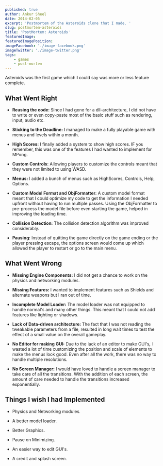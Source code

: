 ```yaml
---
published: true
author: Ankur Sheel
date: 2014-02-05
excerpt: 'Postmortem of the Asteroids clone that I made. '
slug: postmortem-asteroids
title: 'PostMortem: Asteroids'
featuredImage:
featuredImagePosition:
imageFacebook: './image-facebook.png'
imageTwitter: './image-twitter.png'
tags:
    - games
    - post-mortem
---
```


Asteroids was the first game which I could say was more or less feature complete.

## What Went Right

-   **Reusing the code:** Since I had gone for a dll-architecture, I did not have to write or even copy-paste most of
    the basic stuff such as rendering, input, audio etc.

-   **Sticking to the Deadline:** I managed to make a fully playable game with menus and levels within a month.

-   **High Scores:** I finally added a system to show high scores. IF you remember, this was one of the features I had
    wanted to implement for MPong.

-   **Custom Controls:** Allowing players to customize the controls meant that they were not limited to using WASD.

-   **Menus:** I added a bunch of menus such as HighScores, Controls, Help, Options.

-   **Custom Model Format and ObjFormatter:** A custom model format meant that I could optimize my code to get the
    information I needed upfront without having to run multiple passes. Using the ObjFormatter to pre-process the model
    file before even starting the game, helped in improving the loading time.

-   **Collision Detection:** The collision detection algorithm was improved considerably.

-   **Pausing:** Instead of quitting the game directly on the game ending or the player pressing escape, the options
    screen would come up which allowed the player to restart or go to the main menu.

## What Went Wrong

-   **Missing Engine Components:** I did not get a chance to work on the physics and networking modules.

-   **Missing Features:** I wanted to implement features such as Shields and alternate weapons but I ran out of time.

-   **Incomplete Model Loader:** The model loader was not equipped to handle normal's and many other things. This meant
    that I could not add features like lighting or shadows.

-   **Lack of Data-driven architecture:** The fact that I was not reading the tweakable parameters from a file, resulted
    in long wait times to test the effect of a small value on the overall gameplay.

-   **No Editor for making GUI:** Due to the lack of an editor to make GUI's, I wasted a lot of time customizing the
    position and scale of elements to make the menus look good. Even after all the work, there was no way to handle
    multiple resolutions.

-   **No Screen Manager:** I would have loved to handle a screen manager to take care of all the transitions. With the
    addition of each screen, the amount of care needed to handle the transitions increased exponentially.

## Things I wish I had Implemented

-   ​Physics and Networking modules.

-   A better model loader.

-   Better Graphics.

-   Pause on Minimizing.

-   An easier way to edit GUI's.

-   A credit and splash screen.
